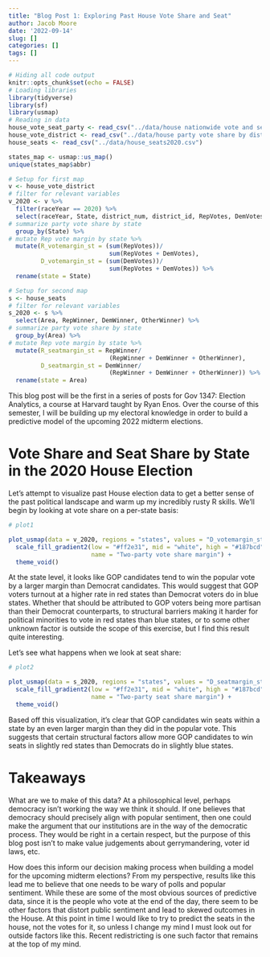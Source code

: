 ```yaml
---
title: "Blog Post 1: Exploring Past House Vote Share and Seat"
author: Jacob Moore
date: '2022-09-14'
slug: []
categories: []
tags: []
---
```


```r
# Hiding all code output
knitr::opts_chunk$set(echo = FALSE)
# Loading libraries
library(tidyverse)
library(sf)
library(usmap)
# Reading in data
house_vote_seat_party <- read_csv("../data/house nationwide vote and seat share by party 1948-2020.csv")
house_vote_district <- read_csv("../data/house party vote share by district 1948-2020.csv")
house_seats <- read_csv("../data/house_seats2020.csv")

states_map <- usmap::us_map()
unique(states_map$abbr)

# Setup for first map
v <- house_vote_district
# filter for relevant variables
v_2020 <- v %>%
  filter(raceYear == 2020) %>%
  select(raceYear, State, district_num, district_id, RepVotes, DemVotes) %>%
# summarize party vote share by state
  group_by(State) %>%
# mutate Rep vote margin by state %>%
  mutate(R_votemargin_st = (sum(RepVotes))/
                            sum(RepVotes + DemVotes),
         D_votemargin_st = (sum(DemVotes))/
                            sum(RepVotes + DemVotes)) %>%
  rename(state = State)

# Setup for second map
s <- house_seats
# filter for relevant variables
s_2020 <- s %>%
  select(Area, RepWinner, DemWinner, OtherWinner) %>%
# summarize party vote share by state
  group_by(Area) %>%
# mutate Rep vote margin by state %>%
  mutate(R_seatmargin_st = RepWinner/
                            (RepWinner + DemWinner + OtherWinner),
         D_seatmargin_st = DemWinner/
                            (RepWinner + DemWinner + OtherWinner)) %>%
  rename(state = Area)


```

This blog post will be the first in a series of posts for Gov 1347: Election Analytics, a course at Harvard taught by Ryan Enos. Over the course of this semester, I will be building up my electoral knowledge in order to build a predictive model of the upcoming 2022 midterm elections. 

# Vote Share and Seat Share by State in the 2020 House Election

Let's attempt to visualize past House election data to get a better sense of the past political landscape and warm up my incredibly rusty R skills. We'll begin by looking at vote share on a per-state basis:

```r
# plot1

plot_usmap(data = v_2020, regions = "states", values = "D_votemargin_st", labels = TRUE) + 
  scale_fill_gradient2(low = "#ff2e31", mid = "white", high = "#187bcd", midpoint = 0.5, 
                       name = "Two-party vote share margin") +
  theme_void()

```

At the state level, it looks like GOP candidates tend to win the popular vote by a larger margin than Democrat candidates. This would suggest that GOP voters turnout at a higher rate in red states than Democrat voters do in blue states. Whether that should be attributed to GOP voters being more partisan than their Democrat counterparts, to structural barriers making it harder for political minorities to vote in red states than blue states, or to some other unknown factor is outside the scope of this exercise, but I find this result quite interesting. 

Let's see what happens when we look at seat share:

```r
# plot2

plot_usmap(data = s_2020, regions = "states", values = "D_seatmargin_st", labels = TRUE) + 
  scale_fill_gradient2(low = "#ff2e31", mid = "white", high = "#187bcd", midpoint = 0.5, 
                       name = "Two-party seat share margin") +
  theme_void()

```

Based off this visualization, it's clear that GOP candidates win seats within a state by an even larger margin than they did in the popular vote. This suggests that certain structural factors allow more GOP candidates to win seats in slightly red states than Democrats do in slightly blue states. 

# Takeaways

What are we to make of this data? At a philosophical level, perhaps democracy isn't working the way we think it should. If one believes that democracy should precisely align with popular sentiment, then one could make the argument that our institutions are in the way of the democratic process. They would be right in a certain respect, but the purpose of this blog post isn't to make value judgements about gerrymandering, voter id laws, etc. 

How does this inform our decision making process when building a model for the upcoming midterm elections? From my perspective, results like this lead me to believe that one needs to be wary of polls and popular sentiment. While these are some of the most obvious sources of predictive data, since it is the people who vote at the end of the day, there seem to be other factors that distort public sentiment and lead to skewed outcomes in the House. At this point in time I would like to try to predict the seats in the house, not the votes for it, so unless I change my mind I must look out for outside factors like this. Recent redistricting is one such factor that remains at the top of my mind.